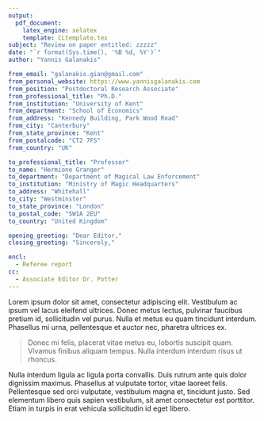 ```yaml
---
output: 
  pdf_document:
    latex_engine: xelatex
    template: CLtemplate.tex
subject: "Review on paper entitled: zzzzz"
date: "`r format(Sys.time(), '%B %d, %Y')`"
author: "Yannis Galanakis"

from_email: "galanakis.gian@gmail.com"
from_personal_website: https://www.yannisgalanakis.com
from_position: "Postdoctoral Research Associate"
from_professional_title: "Ph.D."
from_institution: "University of Kent"
from_department: "School of Economics"
from_address: "Kennedy Building, Park Wood Road"
from_city: "Canterbury"
from_state_province: "Kent"
from_postalcode: "CT2 7FS"
from_country: "UK"

to_professional_title: "Professor"
to_name: "Hermione Granger"
to_department: "Department of Magical Law Enforcement"
to_institution: "Ministry of Magic Headquarters"
to_address: "Whitehall"
to_city: "Westminster"
to_state_province: "London"
to_postal_code: "SW1A 2EU"
to_country: "United Kingdom"

opening_greeting: "Dear Editor,"
closing_greeting: "Sincerely,"

encl:
  - Referee report
cc:
  - Associate Editor Dr. Potter
---
```

  
Lorem ipsum dolor sit amet, consectetur adipiscing elit. Vestibulum ac ipsum vel lacus eleifend ultrices. Donec metus lectus, pulvinar faucibus pretium id, sollicitudin vel purus. Nulla et metus eu quam tincidunt interdum. Phasellus mi urna, pellentesque et auctor nec, pharetra ultrices ex.

> Donec mi felis, placerat vitae metus eu, lobortis suscipit quam. 
> Vivamus finibus aliquam tempus. Nulla interdum interdum risus ut rhoncus. 

Nulla interdum ligula ac ligula porta convallis. Duis rutrum ante quis dolor dignissim maximus. Phasellus at vulputate tortor, vitae laoreet felis. Pellentesque sed orci vulputate, vestibulum magna et, tincidunt justo. Sed elementum libero quis sapien vestibulum, sit amet consectetur est porttitor. Etiam in turpis in erat vehicula sollicitudin id eget libero. 

